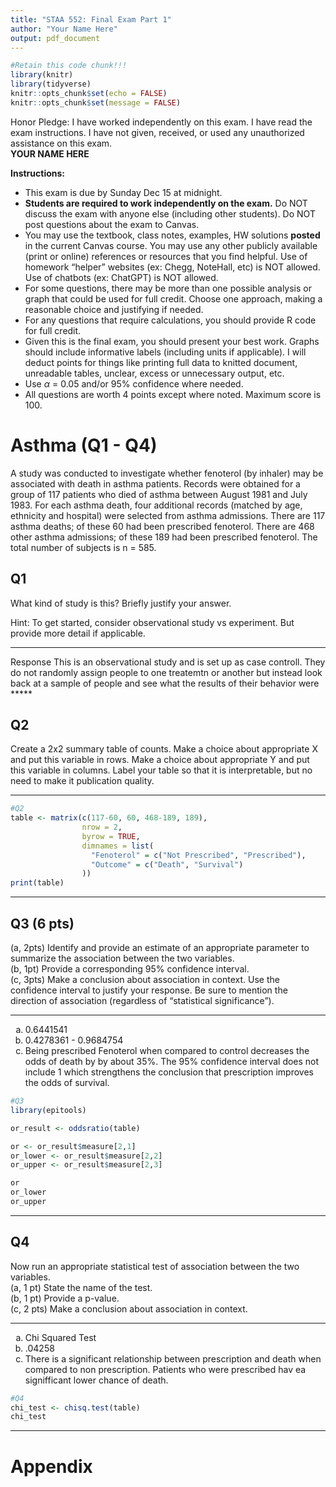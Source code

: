 ```yaml
---
title: "STAA 552: Final Exam Part 1"
author: "Your Name Here"
output: pdf_document
---
```


```r
#Retain this code chunk!!!
library(knitr)
library(tidyverse)
knitr::opts_chunk$set(echo = FALSE)
knitr::opts_chunk$set(message = FALSE)
```

Honor Pledge: I have worked independently on this exam. I have read the exam instructions. I have not given, received, or used any unauthorized assistance on this exam.   
**YOUR NAME HERE**

**Instructions:** 

- This exam is due by Sunday Dec 15 at midnight. 
- **Students are required to work independently on the exam.**  Do NOT discuss the exam with anyone else (including other students).  Do NOT post questions about the exam to Canvas.
- You may use the textbook, class notes, examples, HW solutions **posted** in the current Canvas course.  You may use any other publicly available (print or online) references or resources that you find helpful.  Use of homework "helper" websites (ex: Chegg, NoteHall, etc) is NOT allowed.  Use of chatbots (ex: ChatGPT) is NOT allowed.
- For some questions, there may be more than one possible analysis or graph that could be used for full credit. Choose one approach, making a reasonable choice and justifying if needed.
- For any questions that require calculations, you should provide R code for full credit.
- Given this is the final exam, you should present your best work.   Graphs should include informative labels (including units if applicable).   I will deduct points for things like printing full data to knitted document, unreadable tables, unclear, excess or unnecessary output, etc.
- Use $\alpha$ = 0.05 and/or 95\% confidence where needed.
- All questions are worth 4 points except where noted.  Maximum score is 100.


\newpage

# Asthma (Q1 - Q4)

A study was conducted to investigate whether fenoterol (by inhaler) may be associated with death in asthma patients.  Records were obtained for a group of 117 patients who died of asthma between August 1981 and July 1983.  For each asthma death, four additional records (matched by age, ethnicity and hospital) were selected from asthma admissions.  There are 117 asthma deaths; of these 60 had been prescribed fenoterol.  There are 468 other asthma admissions; of these 189 had been prescribed fenoterol. The total number of subjects is n = 585.

## Q1

What kind of study is this?  Briefly justify your answer.  

Hint: To get started, consider observational study vs experiment.  But provide more detail if applicable.  

*****
Response
This is an observational study and is set up as case controll. They do not randomly assign people to one treatemtn or another but instead look back at a sample of people and see what the results of their behavior were 
*****

## Q2

Create a 2x2 summary table of counts.  Make a choice about appropriate X and put this variable in rows.  Make a choice about appropriate Y and put this variable in columns.  Label your table so that it is interpretable, but no need to make it publication quality.

*****
```r
#Q2
table <- matrix(c(117-60, 60, 468-189, 189), 
                nrow = 2, 
                byrow = TRUE,
                dimnames = list(
                  "Fenoterol" = c("Not Prescribed", "Prescribed"),
                  "Outcome" = c("Death", "Survival")
                ))
print(table)
```

*****

## Q3 (6 pts)

(a, 2pts) Identify and provide an estimate of an appropriate parameter to summarize the association between the two variables.  
(b, 1pt) Provide a corresponding 95\% confidence interval.  
(c, 3pts) Make a conclusion about association in context.  Use the confidence interval to justify your response. Be sure to mention the direction of association (regardless of "statistical significance").  

*****
(a)  0.6441541
(b)  0.4278361 - 0.9684754
(c)  Being prescribed Fenoterol when compared to control decreases the odds of death by by about 35%. The 95% confidence interval does not include 1 which strengthens the conclusion that prescription improves the odds of survival. 

```r
#Q3
library(epitools)

or_result <- oddsratio(table)

or <- or_result$measure[2,1]
or_lower <- or_result$measure[2,2]
or_upper <- or_result$measure[2,3]

or
or_lower
or_upper
```
*****

## Q4 

Now run an appropriate statistical test of association between the two variables.  
(a, 1 pt) State the name of the test.  
(b, 1 pt) Provide a p-value.  
(c, 2 pts) Make a conclusion about association in context. 

*****
(a)  Chi Squared Test
(b)  .04258
(c)  There is a significant relationship between prescription and death when compared to non prescription. Patients who were prescribed hav ea signifficant lower chance of death.  

```r
#Q4
chi_test <- chisq.test(table)
chi_test
```


*****


# Appendix
```r
```
